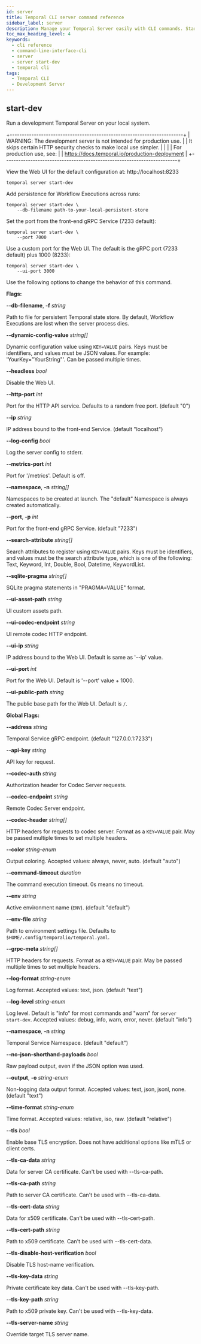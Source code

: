 ```yaml
---
id: server
title: Temporal CLI server command reference
sidebar_label: server
description: Manage your Temporal Server easily with CLI commands. Start a local server using `temporal server start-dev` and access the Web UI at http://localhost:8233. Customize with multiple options.
toc_max_heading_level: 4
keywords:
  - cli reference
  - command-line-interface-cli
  - server
  - server start-dev
  - temporal cli
tags:
  - Temporal CLI
  - Development Server
---
```


## start-dev

Run a development Temporal Server on your local system.

+------------------------------------------------------------------------+
| WARNING: The development server is not intended for production use.    |
| It skips certain HTTP security checks to make local use simpler.       |
|                                                                        |
| For production use, see:                                               |
| https://docs.temporal.io/production-deployment                         |
+------------------------------------------------------------------------+

View the Web UI for the default configuration at: http://localhost:8233

```
temporal server start-dev
```

Add persistence for Workflow Executions across runs:

```
temporal server start-dev \
    --db-filename path-to-your-local-persistent-store
```

Set the port from the front-end gRPC Service (7233 default):

```
temporal server start-dev \
    --port 7000
```

Use a custom port for the Web UI. The default is the gRPC port (7233 default)
plus 1000 (8233):

```
temporal server start-dev \
    --ui-port 3000
```

Use the following options to change the behavior of this command.

**Flags:**

**--db-filename**, **-f** _string_

Path to file for persistent Temporal state store. By default, Workflow Executions are lost when the server process dies.

**--dynamic-config-value** _string[]_

Dynamic configuration value using `KEY=VALUE` pairs. Keys must be identifiers, and values must be JSON values. For example: 'YourKey="YourString"'. Can be passed multiple times.

**--headless** _bool_

Disable the Web UI.

**--http-port** _int_

Port for the HTTP API service. Defaults to a random free port. (default "0")

**--ip** _string_

IP address bound to the front-end Service. (default "localhost")

**--log-config** _bool_

Log the server config to stderr.

**--metrics-port** _int_

Port for '/metrics'. Default is off.

**--namespace**, **-n** _string[]_

Namespaces to be created at launch. The "default" Namespace is always created automatically.

**--port**, **-p** _int_

Port for the front-end gRPC Service. (default "7233")

**--search-attribute** _string[]_

Search attributes to register using `KEY=VALUE` pairs. Keys must be identifiers, and values must be the search attribute type, which is one of the following: Text, Keyword, Int, Double, Bool, Datetime, KeywordList.

**--sqlite-pragma** _string[]_

SQLite pragma statements in "PRAGMA=VALUE" format.

**--ui-asset-path** _string_

UI custom assets path.

**--ui-codec-endpoint** _string_

UI remote codec HTTP endpoint.

**--ui-ip** _string_

IP address bound to the Web UI. Default is same as '--ip' value.

**--ui-port** _int_

Port for the Web UI. Default is '--port' value + 1000.

**--ui-public-path** _string_

The public base path for the Web UI. Default is `/`.

**Global Flags:**

**--address** _string_

Temporal Service gRPC endpoint. (default "127.0.0.1:7233")

**--api-key** _string_

API key for request.

**--codec-auth** _string_

Authorization header for Codec Server requests.

**--codec-endpoint** _string_

Remote Codec Server endpoint.

**--codec-header** _string[]_

HTTP headers for requests to codec server. Format as a `KEY=VALUE` pair. May be passed multiple times to set multiple headers.

**--color** _string-enum_

Output coloring. Accepted values: always, never, auto. (default "auto")

**--command-timeout** _duration_

The command execution timeout. 0s means no timeout.

**--env** _string_

Active environment name (`ENV`). (default "default")

**--env-file** _string_

Path to environment settings file. Defaults to `$HOME/.config/temporalio/temporal.yaml`.

**--grpc-meta** _string[]_

HTTP headers for requests. Format as a `KEY=VALUE` pair. May be passed multiple times to set multiple headers.

**--log-format** _string-enum_

Log format. Accepted values: text, json. (default "text")

**--log-level** _string-enum_

Log level. Default is "info" for most commands and "warn" for `server start-dev`. Accepted values: debug, info, warn, error, never. (default "info")

**--namespace**, **-n** _string_

Temporal Service Namespace. (default "default")

**--no-json-shorthand-payloads** _bool_

Raw payload output, even if the JSON option was used.

**--output**, **-o** _string-enum_

Non-logging data output format. Accepted values: text, json, jsonl, none. (default "text")

**--time-format** _string-enum_

Time format. Accepted values: relative, iso, raw. (default "relative")

**--tls** _bool_

Enable base TLS encryption. Does not have additional options like mTLS or client certs.

**--tls-ca-data** _string_

Data for server CA certificate. Can't be used with --tls-ca-path.

**--tls-ca-path** _string_

Path to server CA certificate. Can't be used with --tls-ca-data.

**--tls-cert-data** _string_

Data for x509 certificate. Can't be used with --tls-cert-path.

**--tls-cert-path** _string_

Path to x509 certificate. Can't be used with --tls-cert-data.

**--tls-disable-host-verification** _bool_

Disable TLS host-name verification.

**--tls-key-data** _string_

Private certificate key data. Can't be used with --tls-key-path.

**--tls-key-path** _string_

Path to x509 private key. Can't be used with --tls-key-data.

**--tls-server-name** _string_

Override target TLS server name.

